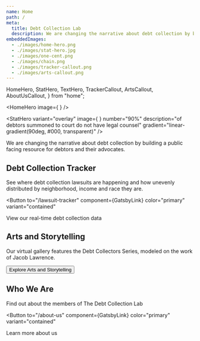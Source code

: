 ```yaml
---
name: Home
path: /
meta:
  title: Debt Collection Lab
  description: We are changing the narrative about debt collection by building a public facing resource for debtors and their advocates.
embeddedImages:
  - ./images/home-hero.png
  - ./images/stat-hero.jpg
  - ./images/one-cent.png
  - ./images/chain.png
  - ./images/tracker-callout.png
  - ./images/arts-callout.png
---
```


  HomeHero,
  StatHero,
  TextHero,
  TrackerCallout,
  ArtsCallout,
  AboutUsCallout,
} from "home";

<HomeHero
  image={
    <GatsbyImage
      width={500}
      alt="photo of people walking with long shadows following them"
      image={getImage(props.localImages[0])}
    />
  }
/>

<StatHero
  variant="overlay"
  image={
    <GatsbyImage
      alt="a court room official handing a document to a defendant"
      image={getImage(props.localImages[1])}
    />
  }
  number="90%"
  description="of debtors summoned to court do not have legal counsel"
  gradient="linear-gradient(90deg, #000, transparent)"
/>

<TextHero>

We are changing the narrative about debt collection by building a public facing resource for debtors and their advocates.

<GatsbyImage
  className="cent"
  width={100}
  alt="penny with Abraham Lincoln's head"
  image={getImage(props.localImages[2])}
/>

<GatsbyImage
  className="chain"
  width={265}
  alt="ball and chain"
  image={getImage(props.localImages[3])}
/>

</TextHero>

<TrackerCallout>

## Debt Collection Tracker

See where debt collection lawsuits are happening and how unevenly distributed by neighborhood, income and race they are.

<Button
  to="/lawsuit-tracker"
  component={GatsbyLink}
  color="primary"
  variant="contained"
>
  View our real-time debt collection data
</Button>

<GatsbyImage
  className="tracker-bg"
  width={480}
  alt="sparklines for various counties available in the debt collection tracker"
  image={getImage(props.localImages[4])}
/>

</TrackerCallout>

<ArtsCallout>

## Arts and Storytelling

Our virtual gallery features the Debt Collectors Series, modeled on the work of Jacob Lawrence.

<Button to="/arts-and-storytelling" component={GatsbyLink} color="primary">
  Explore Arts and Storytelling
</Button>

<GatsbyImage
  className="arts-bg"
  width={480}
  alt="sparklines for various counties available in the debt collection tracker"
  image={getImage(props.localImages[5])}
/>

</ArtsCallout>

<AboutUsCallout>

## Who We Are

Find out about the members of The Debt Collection Lab

<Button
  to="/about-us"
  component={GatsbyLink}
  color="primary"
  variant="contained"
>
  Learn more about us
</Button>

</AboutUsCallout>
